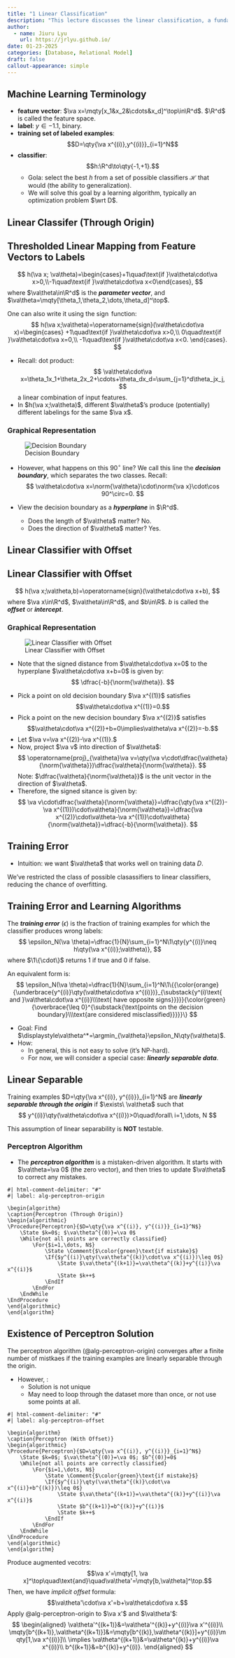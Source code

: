 ```yaml
---
title: "1 Linear Classification"
description: "This lecture discusses the linear classification, a fundamental concept in machine learning."
author:
  - name: Jiuru Lyu
    url: https://jrlyu.github.io/
date: 01-23-2025
categories: [Database, Relational Model]
draft: false
callout-appearance: simple
---
```


## Machine Learning Terminology
- **feature vector**: $\va x=\mqty[x_1&x_2&\cdots&x_d]^\top\in\R^d$. $\R^d$ is called the feature space.
- **label**: $y\in\qty{-1,+1}$, binary.
- **training set of labeled examples**: $$D=\qty{\va x^{(i)},y^{(i)}}_{i=1}^N$$
- **classifier**: $$h:\R^d\to\qty{-1,+1}.$$
  - Gola: select the best $h$ from a set of possible classifiers $\mathcal{H}$  that would \emph{have the best chance of classifying new examples} (the ability to generalization). 
  - We will solve this goal by a learning algorithm, typically an optimization problem $\wrt D$.

## Linear Classifer (Through Origin)
:::{.callout-note}
:::{#def-linear-classifier }
## Thresholded Linear Mapping from Feature Vectors to Labels
$$
h(\va x; \va\theta)=\begin{cases}+1\quad\text{if }\va\theta\cdot\va x>0,\\-1\quad\text{if }\va\theta\cdot\va x<0\end{cases},
$$
where $\va\theta\in\R^d$ is the ***parameter vector***, and $\va\theta=\mqty[\theta_1,\theta_2,\dots,\theta_d]^\top$.

One can also write it using the $\operatorname{sign}$ function: 
$$
h(\va x;\va\theta)=\operatorname{sign}(\va\theta\cdot\va x)=\begin{cases}
+1\quad\text{if }\va\theta\cdot\va x>0,\\
0\quad\text{if }\va\theta\cdot\va x=0,\\
-1\quad\text{if }\va\theta\cdot\va x<0.
\end{cases}.
$$
:::
:::

- Recall: dot product: 
$$
\va\theta\cdot\va x=\theta_1x_1+\theta_2x_2+\cdots+\theta_dx_d=\sum_{j=1}^d\theta_jx_j,
$$
a linear combination of input features. 
- In $h(\va x;\va\theta)$, different $\va\theta$'s produce (potentially) different labelings for the same $\va x$.

### Graphical Representation
![Decision Boundary](figs/decision-boundary-1.jpeg){#fig-decision-boundary-1}

- However, what happens on this $90^\circ$ line? We call this line the ***decision boundary***, which separates the two classes. Recall: 
$$
\va\theta\cdot\va x=\norm{\va\theta}\cdot\norm{\va x}\cdot\cos 90^\circ=0.
$$

- View the decision boundary as a ***hyperplane*** in $\R^d$.
  - Does the length of $\va\theta$ matter? No.
  - Does the direction of $\va\theta$ matter? Yes.

## Linear Classifier with Offset
:::{.callout-note}
:::{#def-linear-classifier-offset}
## Linear Classifier with Offset
$$
h(\va x;\va\theta,b)=\operatorname{sign}(\va\theta\cdot\va x+b),
$$
where $\va x\in\R^d$, $\va\theta\in\R^d$, and $b\in\R$. $b$ is called the ***offset*** or ***intercept***.
:::
:::

### Graphical Representation
![Linear Classifier with Offset](figs/linear-classifier-offset.jpeg){#fig-linear-classifier-with-offset}

- Note that the signed distance from $\va\theta\cdot\va x=0$ to the hyperplane $\va\theta\cdot\va x+b=0$ is given by:
$$
\dfrac{-b}{\norm{\va\theta}}.
$$

:::{.proof}
- Pick a point on old decision boundary $\va x^{(1)}$ satisfies $$\va\theta\cdot\va x^{(1)}=0.$$
- Pick a point on the new decision boundary $\va x^{(2)}$ satisfies $$\va\theta\cdot\va x^{(2)}+b=0\implies\va\theta\va x^{(2)}=-b.$$
- Let $\va v=\va x^{(2)}-\va x^{(1)}.$
- Now, project $\va v$ into direction of $\va\theta$: 
$$
\operatorname{proj}_{\va\theta}\va v=\qty(\va v\cdot\dfrac{\va\theta}{\norm{\va\theta}})\dfrac{\va\theta}{\norm{\va\theta}}.
$$
Note: $\dfrac{\va\theta}{\norm{\va\theta}}$ is the unit vector in the direction of $\va\theta$.
- Therefore, the signed sitance is given by:
$$
\va v\cdot\dfrac{\va\theta}{\norm{\va\theta}}=\dfrac{\qty(\va x^{(2)}-\va x^{(1)})\cdot\va\theta}{\norm{\va\theta}}=\dfrac{\va x^{(2)}\cdot\va\theta-\va x^{(1)}\cdot\va\theta}{\norm{\va\theta}}=\dfrac{-b}{\norm{\va\theta}}.
$$
:::

## Training Error
- Intuition: we want $\va\theta$ that works well on training data $D$. 

:::{.callout-warning}
:::{#rem-overfitting}
We've restricted the class of possible clasassifiers to linear classifiers, reducing the chance of overfitting.
:::
:::

:::{.callout-note}
:::{#def-training-error}

## Training Error and Learning Algorithms
The ***training error*** ($\epsilon$) is the fraction of training examples for which the classifier produces wrong labels: 
$$
\epsilon_N(\va \theta)=\dfrac{1}{N}\sum_{i=1}^N\1\qty{y^{(i)}\neq h\qty(\va x^{(i)};\va\theta)},
$$
where $\1\{\cdot\}$ returns $1$ if true and $0$ if false.

An equivalent form is:
$$
\epsilon_N(\va \theta)=\dfrac{1}{N}\sum_{i=1}^N\1\{{\color{orange}{\underbrace{y^{(i)}\qty(\va\theta\cdot\va x^{(i)})}_{\substack{y^(i)\text{ and }\va\theta\cdot\va x^{(i)}\\\text{ have opposite signs}}}}}{\color{green}{\overbrace{\leq 0}^{\substack{\text{points on the decision boundary}\\\text{are considered misclassified}}}}}\}
$$
:::
:::

- Goal: Find $\displaystyle\va\theta^*=\argmin_{\va\theta}\epsilon_N\qty(\va\theta)$.
- How: 
  - In general, this is not easy to solve (it's NP-hard).
  - For now, we will consider a special case: ***linearly separable data***.

:::{.callout-note}
:::{#def-linearly-separable}
## Linear Separable
Training examples $D=\qty{\va x^{(i)}, y^{(i)}}_{i=1}^N$ are ***linearly separable through the origin***  if $\exists\ \va\theta$ such that 
$$
y^{(i)}\qty(\va\theta\cdot\va x^{(i)})>0\quad\forall\ i=1,\dots, N
$$
:::
:::

:::{.callout-warning}
:::{#rem-linearly-separable}
This assumption of linear separability is **NOT** testable. 
:::
:::

### Perceptron Algorithm
- The ***perceptron algorithm*** is a mistaken-driven algorithm. It starts with $\va\theta=\va 0$ (the zero vector), and then tries to update $\va\theta$ to correct any mistakes. 

```pseudocode
#| html-comment-delimiter: "#"
#| label: alg-perceptron-origin

\begin{algorithm}
\caption{Perceptron (Through Origin)}
\begin{algorithmic}
\Procedure{Perceptron}{$D=\qty{\va x^{(i)}, y^{(i)}}_{i=1}^N$}
	\State $k=0$; $\va\theta^{(0)}=\va 0$
	\While{not all points are correctly classified}
		\For{$i=1,\dots, N$}
			\State \Comment{$\color{green}\text{if mistake}$}
			\If{$y^{(i)}\qty(\va\theta^{(k)}\cdot\va x^{(i)})\leq 0$} 
				\State $\va\theta^{(k+1)}=\va\theta^{(k)}+y^{(i)}\va x^{(i)}$
				\State $k++$
			\EndIf
		\EndFor
	\EndWhile
\EndProcedure
\end{algorithmic}
\end{algorithm}
```

:::{.callout-caution}
:::{#thm-perceptron}
## Existence of Perceptron Solution
The perceptron algorithm (@alg-perceptron-origin) converges after a finite number of mistkaes if the training examples are linearly separable through the origin.
:::
:::

- However, :
  - Solution is not unique
  - May need to loop through the dataset more than once, or not use some points at all. 

```pseudocode
#| html-comment-delimiter: "#"
#| label: alg-perceptron-offset

\begin{algorithm}
\caption{Perceptron (With Offset)}
\begin{algorithmic}
\Procedure{Perceptron}{$D=\qty{\va x^{(i)}, y^{(i)}}_{i=1}^N$}
	\State $k=0$; $\va\theta^{(0)}=\va 0$; $b^{(0)}=0$
	\While{not all points are correctly classified}
		\For{$i=1,\dots, N$}
			\State \Comment{$\color{green}\text{if mistake}$}
			\If{$y^{(i)}\qty(\va\theta^{(k)}\cdot\va x^{(i)}+b^{(k)})\leq 0$} 
				\State $\va\theta^{(k+1)}=\va\theta^{(k)}+y^{(i)}\va x^{(i)}$
				\State $b^{(k+1)}=b^{(k)}+y^{(i)}$
				\State $k++$
			\EndIf
		\EndFor
	\EndWhile
\EndProcedure
\end{algorithmic}
\end{algorithm}
```

:::{.proof}
Produce augmented vecotrs: $$\va x'=\mqty[1, \va x]^\top\quad\text{and}\quad\va\theta'=\mqty[b,\va\theta]^\top.$$
Then, we have *implicit offset* formula: $$\va\theta'\cdot\va x'=b+\va\theta\cdot\va x.$$
Apply @alg-perceptron-origin to $\va x'$ and $\va\theta'$: 
$$
\begin{aligned}
\va\theta'^{(k+1)}&=\va\theta'^{(k)}+y^{(i)}\va x'^{(i)}\\
\mqty[b^{(k+1)},\va\theta^{(k+1)}]&=\mqty[b^{(k)},\va\theta^{(k)}]+y^{(i)}\mqty[1,\va x^{(i)}]\\
\implies \va\theta^{(k+1)}&=\va\theta^{(k)}+y^{(i)}\va x^{(i)}\\
b^{(k+1)}&=b^{(k)}+y^{(i)}.
\end{aligned}
$$
:::